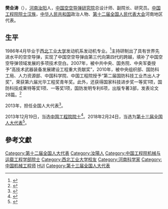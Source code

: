 '''樊会涛'''（{{bd|1962年|10月18日|}}），[[河南|河南]][[汝阳|汝阳]]人，[[中国空空导弹研究院|中国空空导弹研究院]]总设计师、副院长、研究员。[[中国工程院院士|中国工程院院士]][[汉族|汉族]]，[[中华人民共和国|中华人民共和国]]政治人物、[[第十二届全国人民代表大会|第十二届全国人民代表大会]]河南地区代表。

== 生平 ==
1986年4月毕业于[[西北工业大学|西北工业大学]]发动机系发动机专业。<ref>{{Citeweb |url=http://www.avic.com.cn/cn/qywh/hkym/367869.shtml |title=赤子之心 蕴持伟力——樊会涛 |deadurl=yes |archiveurl=https://web.archive.org/web/20131219230820/http://www.avic.com.cn/cn/qywh/hkym/367869.shtml |archivedate=2013-12-19 }}</ref>主持研制出了具有世界先进水平的空空导弹，实现了中国空空导弹由第三代向第四代的跨越，填补了中国空空导弹领域发展的多项技术空白。2007年，被中共中央、国务院、中央军委授予“高技术武器装备发展建设工程重大贡献奖”，2010年，被中央组织部、国防科工局、人力资源部、中国科学院、中国工程院授予“第二届国防科技工业杰出人才奖”，荣获第六届光华工程奖青年奖。此外，还获得国家科技进步奖一等奖1项，国防科技成果特等奖1项、一等奖1项，国防发明专利6项，出版专著3部，发表论文28篇。<ref>{{Cite web|url=http://newpaper.dahe.cn/dhb/html/2013-12/20/content_1005053.htm?div=-1|title=洛阳“本土”科学家樊会涛当选中国工程院院士|access-date=2013-12-19|archive-date=2016-03-06|archive-url=https://web.archive.org/web/20160306085225/http://newpaper.dahe.cn/dhb/html/2013-12/20/content_1005053.htm?div=-1|dead-url=no}}</ref>

2013年，担任全国人大代表<ref>{{cite news|title=全国人大代表信息-樊会涛|url= http://210.82.31.1:8084/delegate/viewDelegate.action?dbid=121519|accessdate=2013-04-05|newspaper=全国人大网|archive-url=https://web.archive.org/web/20131219224113/http://www.npc.gov.cn/delegate/viewDelegate.action?dbid=121519|archive-date=2013-12-19|dead-url=yes}}</ref>。

2013年12月19日，当选[[中国工程院院士|中国工程院院士]]<ref>{{Cite web |url= http://www.cae.cn/cae/html/main/col66/2013-12/19/20131219091148980103712_1.html |title= 中国工程院2013年院士增选结果 |deadurl= yes |archiveurl= https://web.archive.org/web/20131219212015/http://www.cae.cn/cae/html/main/col66/2013-12/19/20131219091148980103712_1.html |archivedate= 2013年12月19日 |df=  }}</ref>。2018年2月24日，当选为[[第十三届全国人大代表|第十三届全国人大代表]]<ref>{{Cite web|title=（受权发布）中华人民共和国第十三届全国人民代表大会代表名单-中新网|url=http://www.chinanews.com/gn/2018/02-25/8453959.shtml|accessdate=2021-02-13|work=中新网|archive-date=2018-02-27|archive-url=https://web.archive.org/web/20180227031724/http://www.chinanews.com/gn/2018/02-25/8453959.shtml|dead-url=no}}</ref>。

==參考文獻==
{{reflist}}

{{中国工程院机械与运载工程学部院士}}
{{Authority control}}

{{DEFAULTSORT:F}}
[[Category:第十二届全国人大代表|Category:第十二届全国人大代表]]
[[Category:汝陽人|Category:汝陽人]]
[[Category:中国工程院机械与运载工程学部院士|Category:中国工程院机械与运载工程学部院士]]
[[Category:西北工业大学校友|Category:西北工业大学校友]]
[[Category:河南科学家|Category:河南科学家]]
[[Category:中国机械工程师|Category:中国机械工程师]]
[[Category:樊姓|HUI]]
[[Category:第十三届全国人大代表|Category:第十三届全国人大代表]]